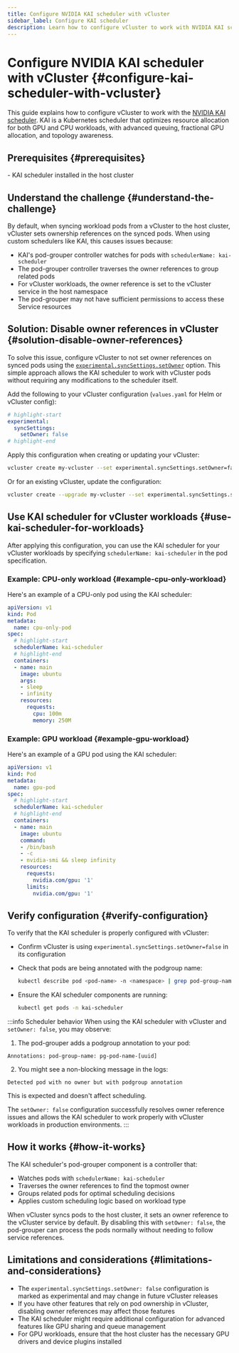 ```yaml
---
title: Configure NVIDIA KAI scheduler with vCluster
sidebar_label: Configure KAI scheduler
description: Learn how to configure vCluster to work with NVIDIA KAI scheduler for GPU and CPU workloads
---
```



# Configure NVIDIA KAI scheduler with vCluster {#configure-kai-scheduler-with-vcluster}

This guide explains how to configure vCluster to work with the [NVIDIA KAI scheduler](https://github.com/NVIDIA/KAI-Scheduler). KAI is a Kubernetes scheduler that optimizes resource allocation for both GPU and CPU workloads, with advanced queuing, fractional GPU allocation, and topology awareness.

## Prerequisites {#prerequisites}
<BasePrerequisites />
- KAI scheduler installed in the host cluster

## Understand the challenge {#understand-the-challenge}

By default, when syncing workload pods from a vCluster to the host cluster, vCluster sets ownership references on the synced pods. When using custom schedulers like KAI, this causes issues because:

- KAI's pod-grouper controller watches for pods with `schedulerName: kai-scheduler`
- The pod-grouper controller traverses the owner references to group related pods
- For vCluster workloads, the owner reference is set to the vCluster service in the host namespace
- The pod-grouper may not have sufficient permissions to access these Service resources

## Solution: Disable owner references in vCluster {#solution-disable-owner-references}

To solve this issue, configure vCluster to not set owner references on synced pods using the [`experimental.syncSettings.setOwner`](/vcluster/configure/vcluster-yaml/experimental/sync-settings#syncSettings-setOwner) option. This simple approach allows the KAI scheduler to work with vCluster pods without requiring any modifications to the scheduler itself.

Add the following to your vCluster configuration (`values.yaml` for Helm or vCluster config):

```yaml title="Disable owner references in vCluster config"
# highlight-start
experimental:
  syncSettings:
    setOwner: false
# highlight-end
```

Apply this configuration when creating or updating your vCluster:

```bash title="Create vCluster with disabled owner references"
vcluster create my-vcluster --set experimental.syncSettings.setOwner=false
```

Or for an existing vCluster, update the configuration:

```bash title="Update existing vCluster configuration"
vcluster create --upgrade my-vcluster --set experimental.syncSettings.setOwner=false
```

## Use KAI scheduler for vCluster workloads {#use-kai-scheduler-for-workloads}

After applying this configuration, you can use the KAI scheduler for your vCluster workloads by specifying `schedulerName: kai-scheduler` in the pod specification.

<!-- vale off -->
### Example: CPU-only workload {#example-cpu-only-workload}
<!-- vale on -->

Here's an example of a CPU-only pod using the KAI scheduler:

```yaml title="CPU-only pod with KAI scheduler"
apiVersion: v1
kind: Pod
metadata:
  name: cpu-only-pod
spec:
  # highlight-start
  schedulerName: kai-scheduler
  # highlight-end
  containers:
  - name: main
    image: ubuntu
    args:
    - sleep
    - infinity
    resources:
      requests:
        cpu: 100m
        memory: 250M
```


<!-- vale off -->
### Example: GPU workload {#example-gpu-workload}
<!-- vale on -->

Here's an example of a GPU pod using the KAI scheduler:

```yaml title="GPU pod with KAI scheduler"
apiVersion: v1
kind: Pod
metadata:
  name: gpu-pod
spec:
  # highlight-start
  schedulerName: kai-scheduler
  # highlight-end
  containers:
  - name: main
    image: ubuntu
    command:
    - /bin/bash
    - -c
    - nvidia-smi && sleep infinity
    resources:
      requests:
        nvidia.com/gpu: '1'
      limits:
        nvidia.com/gpu: '1'
```

## Verify configuration {#verify-configuration}

To verify that the KAI scheduler is properly configured with vCluster:

- Confirm vCluster is using `experimental.syncSettings.setOwner=false` in its configuration

- Check that pods are being annotated with the podgroup name:
  ```bash title="Verify pod has podgroup annotation"
  kubectl describe pod <pod-name> -n <namespace> | grep pod-group-name
  ```

- Ensure the KAI scheduler components are running:
  ```bash title="Check KAI scheduler components"
  kubectl get pods -n kai-scheduler
  ```

:::info Scheduler behavior
When using the KAI scheduler with vCluster and `setOwner: false`, you may observe:

1. The pod-grouper adds a podgroup annotation to your pod:
```
Annotations: pod-group-name: pg-pod-name-[uuid]
```

2. You might see a non-blocking message in the logs:
```
Detected pod with no owner but with podgroup annotation
```
This is expected and doesn't affect scheduling.

The `setOwner: false` configuration successfully resolves owner reference issues and allows the KAI scheduler to work properly with vCluster workloads in production environments.
:::

## How it works {#how-it-works}

The KAI scheduler's pod-grouper component is a controller that:
- Watches pods with `schedulerName: kai-scheduler`
- Traverses the owner references to find the topmost owner
- Groups related pods for optimal scheduling decisions
- Applies custom scheduling logic based on workload type

When vCluster syncs pods to the host cluster, it sets an owner reference to the vCluster service by default. By disabling this with `setOwner: false`, the pod-grouper can process the pods normally without needing to follow service references.

## Limitations and considerations {#limitations-and-considerations}

- The `experimental.syncSettings.setOwner: false` configuration is marked as experimental and may change in future vCluster releases
- If you have other features that rely on pod ownership in vCluster, disabling owner references may affect those features
- The KAI scheduler might require additional configuration for advanced features like GPU sharing and queue management
- For GPU workloads, ensure that the host cluster has the necessary GPU drivers and device plugins installed
